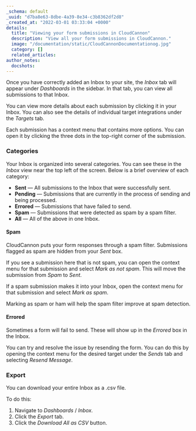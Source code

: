 ```yaml
---
_schema: default
_uuid: "d7ba8e63-8dbe-4a39-8e34-c3b8362df2d8"
_created_at: "2022-03-01 03:33:04 +0000"
details:
  title: "Viewing your form submissions in CloudCannon"
  description: "View all your form submissions in CloudCannon."
  image: "/documentation/static/CloudCannonDocumentationog.jpg"
  category: []
  related_articles:
author_notes:
  docshots:
---
```


Once you have correctly added an Inbox to your site, the *Inbox* tab will appear under *Dashboards* in the sidebar. In that tab, you can view all submissions to that Inbox.

You can view more details about each submission by clicking it in your Inbox. You can also see the details of individual target integrations under the *Targets* tab.

Each submission has a context menu that contains more options. You can open it by clicking the three dots in the top-right corner of the submission.

### Categories
Your Inbox is organized into several categories. You can see these in the *Inbox* view near the top left of the screen. Below is a brief overview of each category:

* **Sent** — All submissions to the Inbox that were successfully sent.
* **Pending** — Submissions that are currently in the process of sending and being processed.
* **Errored** — Submissions that have failed to send.
* **Spam** — Submissions that were detected as spam by a spam filter.
* **All** — All of the above in one Inbox.

#### Spam

CloudCannon puts your form responses through a spam filter. Submissions flagged as spam are hidden from your *Sent* box.

If you see a submission here that is not spam, you can open the context menu for that submission and select *Mark as not spam*. This will move the submission from *Spam* to *Sent*.

If a spam submission makes it into your Inbox, open the context menu for that submission and select *Mark as spam*.

Marking as spam or ham will help the spam filter improve at spam detection.

#### Errored

Sometimes a form will fail to send. These will show up in the *Errored* box in the Inbox.

You can try and resolve the issue by resending the form. You can do this by opening the context menu for the desired target under the *Sends* tab and selecting *Resend Message*.

### Export
You can download your entire Inbox as a .csv file.

To do this:

1. Navigate to *Dashboards* / *Inbox.*
2. Click the *Export* tab.
3. Click the *Download All as CSV* button.
